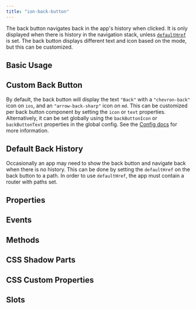 ```yaml
---
title: "ion-back-button"
---
```


<head>
  <title>ion-back-button: Custom Menu Back Button for Applications</title>
  <meta name="description" content="The ion-back-button is a custom menu icon for Android, iOS, and Progressive Web Apps. Use Ionic Framework components to easily build applications." />
</head>


<EncapsulationPill type="shadow" />


The back button navigates back in the app's history when clicked. It is only displayed when there is history in the navigation stack, unless [`defaultHref`](#default-back-history) is set. The back button displays different text and icon based on the mode, but this can be customized.

## Basic Usage


<Basic />

## Custom Back Button

By default, the back button will display the text `"Back"` with a `"chevron-back"` icon on `ios`, and an `"arrow-back-sharp"` icon on `md`. This can be customized per back button component by setting the `icon` or `text` properties. Alternatively, it can be set globally using the `backButtonIcon` or `backButtonText` properties in the global config. See the [Config docs](../developing/config) for more information.


<Custom />

## Default Back History

Occasionally an app may need to show the back button and navigate back when there is no history. This can be done by setting the `defaultHref` on the back button to a path. In order to use `defaultHref`, the app must contain a router with paths set.

## Properties
<Props />

## Events
<Events />

## Methods
<Methods />

## CSS Shadow Parts
<Parts />

## CSS Custom Properties
<CustomProps />

## Slots
<Slots />

